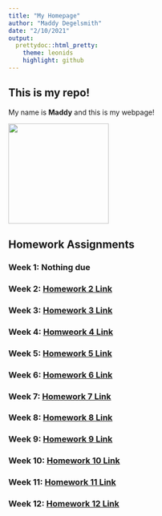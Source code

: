 ```yaml
---
title: "My Homepage"
author: "Maddy Degelsmith"
date: "2/10/2021"
output:
  prettydoc::html_pretty:
    theme: leonids
    highlight: github
---
```


## This is my repo!

My name is **Maddy** and this is my webpage! 

<img src="MaddyPhoto.jpg" width = "200" height ="200" />

## Homework Assignments

### Week 1: **Nothing due**

### Week 2: [Homework 2 Link](Homework_02.html)

### Week 3: [Homework 3 Link](Homework_03.html)

### Week 4: [Homweork 4 Link](Homework_04.html)

### Week 5: [Homework 5 Link](Homework_05.html)

### Week 6: [Homework 6 Link](Homework_06.html)

### Week 7: [Homework 7 Link](Homework_07.html)

### Week 8: [Homework 8 Link](Homework_08.html)

### Week 9: [Homework 9 Link](Homework_09.html)

### Week 10: [Homework 10 Link](Homework_10.html)

### Week 11: [Homework 11 Link](Homework_11.html)

### Week 12: [Homework 12 Link](Homework.12.html)
